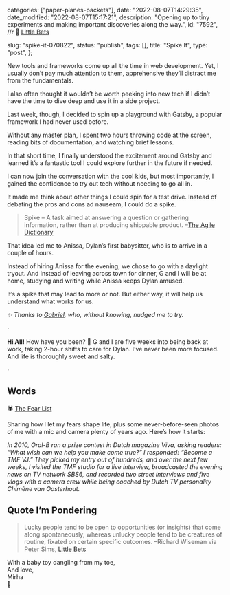 
  categories: ["paper-planes-packets"],
  date: "2022-08-07T14:29:35",
  date_modified: "2022-08-07T15:17:21",
  description:
    "Opening up to tiny experiments and making important discoveries along the way.",
  id: "7592",
  //r 🎰 [Little Bets](/posts/read-100-books/#little-bets)

slug: "spike-it-070822",
status: "publish",
tags: [],
title: "Spike It",
type: "post",
};


New tools and frameworks come up all the time in web development. Yet, I usually don’t pay much attention to them, apprehensive they’ll distract me from the fundamentals.

I also often thought it wouldn’t be worth peeking into new tech if I didn’t have the time to dive deep and use it in a side project.

Last week, though, I decided to spin up a playground with Gatsby, a popular framework I had never used before.

Without any master plan, I spent two hours throwing code at the screen, reading bits of documentation, and watching brief lessons.

In that short time, I finally understood the excitement around Gatsby and learned it’s a fantastic tool I could explore further in the future if needed.

I can now join the conversation with the cool kids, but most importantly, I gained the confidence to try out tech without needing to go all in.

It made me think about other things I could spin for a test drive. Instead of debating the pros and cons ad nauseam, I could do a spike.

> Spike – A task aimed at answering a question or gathering information, rather than at producing shippable product. –[The Agile Dictionary](http://agiledictionary.com/209/spike/)

That idea led me to Anissa, Dylan’s first babysitter, who is to arrive in a couple of hours.

Instead of hiring Anissa for the evening, we chose to go with a daylight tryout. And instead of leaving across town for dinner, G and I will be at home, studying and writing while Anissa keeps Dylan amused.

It’s a spike that may lead to more or not. But either way, it will help us understand what works for us.

_✨ Thanks to [Gabriel](https://gabrielpoca.com/), who, without knowing, nudged me to try._

·

**Hi All!** How have you been? 🌴 G and I are five weeks into being back at work, taking 2-hour shifts to care for Dylan. I’ve never been more focused. And life is thoroughly sweet and salty.

·

## Words

🕷 [The Fear List](/posts/the-fear-list/)

Sharing how I let my fears shape life, plus some never-before-seen photos of me with a mic and camera plenty of years ago. Here’s how it starts:

_In 2010, Oral-B ran a prize contest in Dutch magazine Viva, asking readers: “What wish can we help you make come true?” I responded: “Become a TMF VJ.” They picked my entry out of hundreds, and over the next few weeks, I visited the TMF studio for a live interview, broadcasted the evening news on TV network SBS6, and recorded two street interviews and five vlogs with a camera crew while being coached by Dutch TV personality Chimène van Oosterhout._

## Quote I’m Pondering

> Lucky people tend to be open to opportunities (or insights) that come along spontaneously, whereas unlucky people tend to be creatures of routine, fixated on certain specific outcomes. –Richard Wiseman via Peter Sims, [Little Bets](/posts/read-100-books/#little-bets)

With a baby toy dangling from my toe,\
And love,\
Mirha\
🚀
